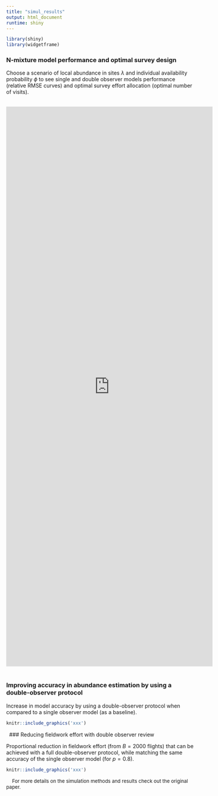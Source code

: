```yaml
---
title: "simul_results"
output: html_document
runtime: shiny
---
```

```r
library(shiny)
library(widgetframe)
```

### N-mixture model performance and optimal survey design

Choose a scenario of local abundance in sites $\lambda$ and individual availability probability $\phi$ to see single and double observer models performance (relative RMSE curves) and optimal survey effort allocation (optimal number of visits).

\ 
<iframe height="1500" width="110%" frameborder="no" 
src="https://ismaelbrack.shinyapps.io/simulNmix_results/"> </iframe>
\ 
\ 

### Improving accuracy in abundance estimation by using a double-observer protocol

Increase in model accuracy by using a double-observer protocol when compared to a single observer model (as a baseline).

```r
knitr::include_graphics('xxx')
```

\ 
### Reducing fieldwork effort with double observer review

Proportional reduction in fieldwork effort (from $B=2000$ flights) that can be achieved with a full double-observer protocol, while matching the same accuracy of the single observer model (for $p=0.8$).

```r
knitr::include_graphics('xxx')
```

\  
\  
<font size="2"> 
For more details on the simulation methods and results check out the original paper. 
</font>


